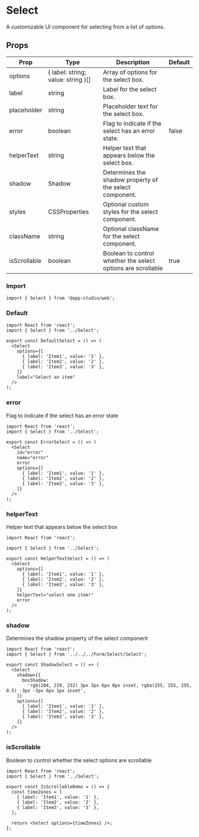# Select

A customizable UI component for selecting from a list of options.

## Props

| Prop           | Type          | Description                                                                                                                               | Default |
| ---------------- | ------------- | ----------------------------------------------------------------------------------------------------------------------------------------- | ------- |
| options          | { label: string; value: string }[] | Array of options for the select box.                                                                                                     |         |
| label            | string        | Label for the select box.                                                                                                                               |         |
| placeholder      | string        | Placeholder text for the select box.                                                                                                                      |         |
| error            | boolean       | Flag to indicate if the select has an error state.                                                                                                       | false   |
| helperText       | string        | Helper text that appears below the select box.                                                                                                            |         |
| shadow           | Shadow        | Determines the shadow property of the select component.                                                                                                  |         |
| styles           | CSSProperties | Optional custom styles for the select component.                                                                                                        |         |
| className        | string        | Optional className for the select component.                                                                                                          |         |
| isScrollable     | boolean       | Boolean to control whether the select options are scrollable                                                                                             | true    |

### **Import**
  ```tsx
  import { Select } from '@app-studio/web';
  ```

### **Default**
```tsx
import React from 'react';
import { Select } from '../Select';

export const DefaultSelect = () => (
  <Select
    options={[
      { label: 'Item1', value: '1' },
      { label: 'Item2', value: '2' },
      { label: 'Item3', value: '3' },
    ]}
    label="Select an item"
  />
);

```

### **error**
Flag to indicate if the select has an error state

```tsx
import React from 'react';
import { Select } from '../Select';

export const ErrorSelect = () => (
  <Select
    id="error"
    name="error"
    error
    options={[
      { label: 'Item1', value: '1' },
      { label: 'Item2', value: '2' },
      { label: 'Item3', value: '3' },
    ]}
  />
);

```

### **helperText**
Helper text that appears below the select box

```tsx
import React from 'react';

import { Select } from '../Select';

export const HelperTextSelect = () => (
  <Select
    options={[
      { label: 'Item1', value: '1' },
      { label: 'Item2', value: '2' },
      { label: 'Item3', value: '3' },
    ]}
    helperText="select one item!"
    error
  />
);

```

### **shadow**
Determines the shadow property of the select component

```tsx
import React from 'react';
import { Select } from '../../../Form/Select/Select';

export const ShadowSelect = () => (
  <Select
    shadow={{
      boxShadow:
        'rgb(204, 219, 232) 3px 3px 6px 0px inset, rgba(255, 255, 255, 0.5) -3px -3px 6px 1px inset',
    }}
    options={[
      { label: 'Item1', value: '1' },
      { label: 'Item2', value: '2' },
      { label: 'Item3', value: '3' },
    ]}
  />
);

```

### **isScrollable**
Boolean to control whether the select options are scrollable

```tsx
import React from 'react';
import { Select } from '../Select';

export const IsScrollableDemo = () => {
  const timeZones = [
    { label: 'Item1', value: '1' },
    { label: 'Item2', value: '2' },
    { label: 'Item3', value: '3' },
  ];

  return <Select options={timeZones} />;
};

```
